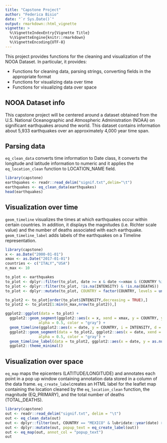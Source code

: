 ---
title: "Capstone Project"
author: "Federica Bisio"
date: "`r Sys.Date()`"
output: rmarkdown::html_vignette
vignette: >
  %\VignetteIndexEntry{Vignette Title}
  %\VignetteEngine{knitr::rmarkdown}
  %\VignetteEncoding{UTF-8}
---

This project provides functions for the cleaning and visualization of the
NOOA Dataset. In particular, it provides:

- Functions for cleaning data, parsing strings, converting fields in the appropriate format
- Functions for visualizing data over time
- Functions for visualizing data over space

## NOOA Dataset info

This capstone project will be centered around a dataset obtained from the U.S. National Oceanographic and Atmospheric Administration (NOAA) on significant earthquakes around the world. This dataset contains information about 5,933 earthquakes over an approximately 4,000 year time span.

## Parsing data

`eq_clean_data` converts time information to Date class,
it converts the longitude and latitude information to numeric
and it applies the `eq_location_clean` function to LOCATION_NAME field.

```{r}
library(capstone)
earthquakes <- readr::read_delim("signif.txt",delim="\t")
earthquakes <- eq_clean_data(earthquakes)
head(earthquakes)
```

## Visualization over time

`geom_timeline` visualizes the times at which earthquakes occur within
certain countries. In addition, it displays the magnitudes (i.e. Richter
scale value) and the number of deaths associated with each earthquake.
`geom_timeline_label` adds labels of the earthquakes on a Timeline representation.

```{r, fig.show='hold'}
library(capstone)
x <- as.Date("2000-01-01")
xmax <- as.Date("2017-01-01")
countries <- c("ITALY","USA")
n_max <- 10

to_plot <- earthquakes
to_plot <- dplyr::filter(to_plot, date >= x & date <=xmax & (COUNTRY %in% countries))
to_plot <- dplyr::filter(to_plot, !is.na(INTENSITY) & !is.na(DEATHS))
to_plot <- dplyr::mutate(to_plot, COUNTRY = factor(COUNTRY, levels = unique(COUNTRY)))

to_plot2 <- to_plot[order(to_plot$INTENSITY,decreasing = TRUE),]
to_plot2 <- to_plot2[1:min(n_max,nrow(to_plot2)),]

ggplot2::ggplot(data = to_plot) +
  ggplot2::geom_segment(ggplot2::aes(x = x, xend = xmax, y = COUNTRY, yend = COUNTRY),
               alpha = 0.5, color = "gray") +
  geom_timeline(ggplot2::aes(x = date, y = COUNTRY, i = INTENSITY, d = DEATHS)) +
  ggplot2::geom_segment(data = to_plot2, ggplot2::aes(x = date, xend = date, y = COUNTRY, yend = as.numeric(COUNTRY) + 0.25),
               alpha = 0.5, color = "gray") +
  geom_timeline_label(data = to_plot2, ggplot2::aes(x = date, y = as.numeric(COUNTRY) + 0.4, label = LOCATION_NAME)) +
  ggplot2::theme_minimal()
```

## Visualization over space

`eq_map` maps the epicenters (LATITUDE/LONGITUDE) and annotates
each point in a pop up window containing annotation data stored in a
column of the data frame.
`eq_create_label`creates an HTML label for the leaflet map
containing the location cleaned by the `eq_location_clean` function,
the magnitude (EQ_PRIMARY), and the total number of deaths (TOTAL_DEATHS).

```{r, fig.show='hold'}
library(capstone)
out <- readr::read_delim("signif.txt", delim = "\t")
out <- eq_clean_data(out)
out <- dplyr::filter(out, COUNTRY == "MEXICO" & lubridate::year(date) >= 2000)
out <- dplyr::mutate(out, popup_text = eq_create_label(out))
out <- eq_map(out, annot_col = "popup_text")
out
```
